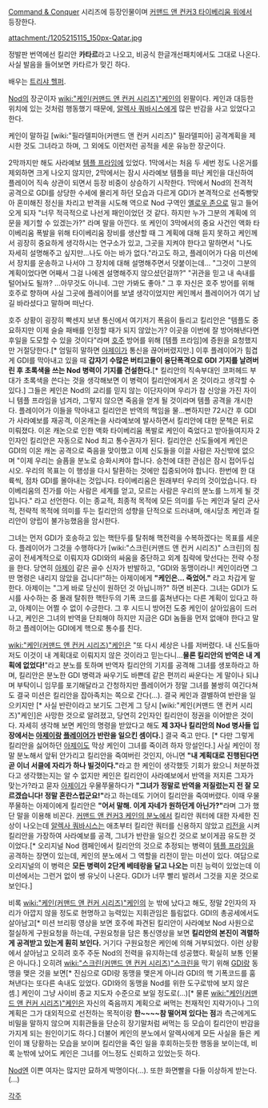 [[Command & Conquer]] 시리즈에 등장인물이며 [[커맨드 앤 컨커3 타이베리움 워]]에서 등장한다.

attachment:/1205215115_150px-Qatar.jpg

정발판 번역에선 킬리안 '''카타르'''라고 나오고, 비공식 한글개선패치에서도 그대로 나온다. 사실 발음을 들어보면 카타르가 맞긴 하다.

배우는 [[트리샤 헬퍼]].

[[Nod]]의 장군이자 [[wiki:"케인(커맨드 앤 컨커 시리즈)"케인]]의 왼팔이다. 케인과 대등한 위치에 있는 것처럼 행동했기 때문에, [[알렉사 쿼바시스]]에게 많은 반감을 사고 있었다고 한다.

케인이 말하길 [wiki:"필라델피아(커맨드 앤 컨커 시리즈)" 필라델피아] 공격계획을 제시한 것도 그녀라고 하며, 그 외에도 이런저런 공적을 세운 유능한 장군이다.

2막까지만 해도 사라예보 [[템플 프라임]]에 있었다. 1막에서는 처음 두 세번 정도 나온거를 제외하면 크게 나오지 않지만, 2막에서는 잠시 사라예보 템플을 떠난 케인을 대신하여 플레이어 직속 상관이 되면서 등장 비중이 상승하기 시작한다. 1막에서 Nod의 전격적 공격으로 GDI를 상당한 수세에 몰리게 하던 모습과 다르게 GDI가 본격적으로 선죽빵맞아 혼미해진 정신을 차리고 반격을 시도해 역으로 Nod 구역인 [[옐로우 존]]으로 밀고 들어오게 되자 "너무 적극적으로 나선게 패인이었던 것 같다. 하지만 누가 그분의 계획에 의문을 제기할 수 있겠는가?" 라며 말을 아낀다. 또 케인이 3막에서의 중요 사건인 액화 타이베리움 폭발을 위해 타이베리움 장비를 생산할 때 그 계획에 대해 듣지 못하고 케인께서 굉장히 중요하게 생각하시는 연구소가 있고, 그곳을 지켜야 한다고 말하면서 "나도 자세히 설명해주고 싶지만...나도 아는 바가 없다."라고도 하고, 플레이어가 다음 미션에서 장치를 운송하고 나서야 그 장치에 대해 설명해주면서 덧붙이는데...
"그것이 그분의 계획이었다면 어째서 그걸 나에겐 설명해주지 않으셨던걸까?" "귀관을 믿고 내 속내를 털어놔도 될까? ...아무것도 아니네. 그만 가봐도 좋아." 그 후 자신은 호주 방어를 위해 호주로 향하며 사실 그곳에 플레이어를 보낼 생각이었지만 케인께서 플레이어가 여기 남길 바라셨다고 말하며 떠난다.

호주 상황이 굉장히 빡센지 보낸 통신에서 여기저기 폭음이 들리고 킬리안은 "템플도 중요하지만 이제 슬슬 패배를 인정할 때가 되지 않았는가? 이곳을 이번에 잘 방어해낸다면 후일을 도모할 수 있을 것이다"라며 [[호주]] 방어를 위해 [템플 프라임]에 증원을 요청했지만 거절당한다.[* 엄밀히 말하면 [[아제이]]가 통신을 끊어버렸지만.] 이후 플레이어가 힘겹게 GDI를 막아내고 있을 때 '''갑자기 수많은 버티고들이 융단폭격으로 GDI 기지를 날려버린 후 초록색을 쓰는 Nod 병력이 기지를 건설한다.'''[* 킬리안의 직속부대인 코퍼헤드 부대가 초록색을 쓴다는 것을 생각해보면 이 병력이 킬리안에게서 온 것이라고 생각할 수 있다.] 그들은 케인은 Nod의 교리를 믿지 않는 이단자이며 우리가 참 신앙을 가진 자이니 템플 프라임을 넘겨라, 그렇지 않으면 죽음을 얻게 될 것이라며 템플 공격을 개시한다. 플레이어가 이들을 막아내고 킬리안은 반역의 책임을 물...뻔하지만 72시간 후 GDI가 사라예보를 재공격, 이온캐논을 사라예보에 발사하면서 킬리안에 대한 문책은 뒤로 미뤄졌다.
이온 캐논으로 인한 액화 타이베리움 폭발로 케인이 죽었다고 받아들여지자 2인자인 킬리안은 자동으로 Nod 최고 통수권자가 된다. 킬리안은 신도들에게 케인은 GDI의 이온 캐논 공격으로 죽음을 맞이했고 이제 신도들을 이끌 사람은 자신밖에 없으며 "이제 우리는 슬픔을 분노로 승화시켜야 합니다. 승천에 대한 관심은 잠시 접어두십시오. 우리의 목표는 이 행성을 다시 탈환하는 것에만 집중되어야 합니다. 한번에 한 대륙씩, 점차 GDI를 몰아내는 것입니다. 타이베리움은 원래부터 우리의 것이었습니다. 타이베리움의 진가를 아는 사람은 세계를 얻고, 모르는 사람은 우리의 분노를 느끼게 될 것입니다." 라고 선언한다. 이는 종교적, 최종적 목적에 모든 의미를 두는 케인과 달리 군사적, 전략적 목적에 의미를 두는 킬리안의 성향을 단적으로 드러내며, 애시당초 케인과 킬리안이 양립이 불가능했음을 암시한다.

그녀는 먼저 GDI가 호송하고 있는 핵탄두를 탈취해 핵전력을 수복하겠다는 목표를 세운다. 플레이어가 그것을 수행하다가 [wiki:"스크린(커맨드 앤 컨커 시리즈)" 스크린]의 침공이 전세계적으로 이뤄지자 GDI와의 싸움을 중단하고 외계 침략에 맞선다는 전략 수정을 한다. 당연히 [[아제이]] 같은 골수 신자가 반발하고, "GDI와 동맹이라니! 케인이라면 그딴 명령은 내리지 않았을 겁니다!"하는 아제이에게 '''"케인은... 죽었어."''' 라고 차갑게 말한다. 아제이는 "그게 바로 당신이 원하던 것 아닙니까?" 하면 비꼰다. 그녀는 GDI가 도시를 사수하는 중 몰래 탈취한 핵탄두의 기폭 코드를 훔쳐낸다는 다른 계획이 있다고 하고, 아제이는 어쩔 수 없이 수긍한다. 그 후 시드니 방어전 도중 케인이 살아있음이 드러나고, 케인은 그녀의 반역을 단죄해야 하지만 지금은 GDI 놈들을 먼저 없애야 한다고 말하고 플레이어는 GDI에게 핵으로 통수를 친다.

[[wiki:"케인(커맨드 앤 컨커 시리즈)"케인]]은 "또 다시 세상은 나를 저버렸다. 내 신도들마저도 이것이 내 계획대로 이뤄지지 않은 것이라고 믿는다니...'''물론 킬리안의 반역은 내 계획에 없었다!'''"라고 분노를 토하며 반역자 킬리안의 기지를 공격해 그녀를 생포하라고 하며, 킬리안은 분노한 GDI 병력과 싸우기도 바쁜데 같은 편끼리 싸운다는 게 말이나 되냐며 부탁이니 임무를 포기해달라고 간청하지만 플레이어가 정말 그녀를 불쌍히 여긴다쳐도 결국 미션은 킬리안을 잡아족치는 쪽으로 간다(...). 결국 케인과 결별하여 반란을 일으키지만 [* 사실 반란이라고 보기도 그런게 그 당시 [wiki:"케인(커맨드 앤 컨커 시리즈)"케인]은 사망한 것으로 알려졌고, 당연히 2인자인 킬리안이 정권을 이어받은 것이다. 자세히 생각해 보면 케인의 명령을 받았다고 해도 '''제 3자나 킬리안의 Nod 병사들 입장에서는 [[아제이]]랑 [[플레이어]]가 반란을 일으킨 셈이다.'''] 결국 죽고 만다. [* 다만 그렇게 킬리안을 싫어하던 [[아제이]]도 막상 케인이 그녀를 죽이려 하자 망설인다.] 사실 케인이 정말 분노해서 앞뒤 안가리고 킬리안을 죽여버린 것인지, 아니면 '''"내 계획대로 진행된다면 곧 이너 서클에 자리가 하나 빌것이다."'''라고 한 케인이 생각했듯 기회가 왔으니 처분하겠다고 생각했는지는 알 수 없지만 케인은 킬리안이 사라예보에서 반역을 저지른 그자가 맞는가?라고 묻자 [[아제이]]가 우물쭈물하다가 '''"그녀가 정말로 반역을 저질렀는지 전 잘 모르겠습니다! 정말 혼란스럽군요!"'''라고 하는데도 기어이 킬리안을 죽여버렸다. 이때 우물쭈물하는 아제이에게 킬리안은 '''"어서 말해. 이게 자네가 원하던게 아닌가?"'''라며 그가 했단 말을 이용해 비꼰다.  [[커맨드 앤 컨커3 케인의 분노]]에서 킬리안 쿼터에 대한 자세한 진상이 나오는데 [[알렉사 쿼바시스]]는 애초부터 킬리안 쿼터를 신용하지 않았고 [[리전]]을 시켜 킬리안을 가장하여 사라예보를 공격, 그녀가 반란을 일으킨 것으로 보이게끔 유도한 것이었다.[* 오리지널 Nod 캠페인에서 킬리안의 것으로 추정되는 병력이 [[템플 프라임]]을 공격하는 장면이 있는데, 케인의 분노에서 그 역할을 리전이 맏는 미션이 있다. 여담으로 오리지널의 이 병력은 '''모든 병력이 2단계 베테랑을 달고 나오는''' 미친 능력이 있었는데 이 미션에서는 그런거 없이 쌩 유닛이 나온다. GDI가 너무 빨리 발려서 그것을 지운 것으로 보인다.]

비록 [[wiki:"케인(커맨드 앤 컨커 시리즈)"케인]]의 눈 밖에 났다고 해도, 정말 2인자의 자리가 아깝지 않을 정도로 현명하고 능력있는 지휘관임은 틀림없다. GDI의 총공세에서도 살아남고[* 미션 브리핑 영상을 보면 호주에 파견된 킬리안이 사라예보 Nod 사원으로 절실하게 구원요청을 하는데, 구원요청을 담은 통신영상을 보면 '''킬리안의 본진이 격렬하게 공격받고 있는게 훤히 보인다.''' 거기다 구원요청은 케인에 의해 거부되었다. 이런 상황에서 살아남고 오히려 호주 주둔 Nod의 전력을 유지하는데 성공했다. 확실히 보통 인물은 아니다.] 오히려 [[wiki:"스크린(커맨드 앤 컨커 시리즈)"스크린]]을 막기 위해 [[GDI]]랑 동맹을 맺은 것을 보면[* 진심으로 GDI랑 동맹을 맺은게 아니라 GDI의 핵 기폭코드를 훔쳐낸다는 또다른 속내도 있었다. GDI와의 동맹을 Nod를 위한 도구로밖에 보지 않은 셈.] 케인이 그냥 사이비 종교 지도자 수준으로 보일 정도로(...)[* 물론 [[wiki:"케인(커맨드 앤 컨커 시리즈)"케인]]은 자신의 죽음까지 계획으로 써먹는 천재적인 지략가이나 그의 계획은 그가 대외적으로 선전하는 목적이랑 '''한~~~~참 떨어져 있다는 점'''과 측근에게도 비밀을 말하지 않으며 지휘관들을 단순히 장기말처럼 써먹는 등 모습이 킬리안이 반감을 가지게 되는 원인이기도 하다.] 더불어 케인의 분노에서 알렉사에게 모든 사실을 들은 케인이 꽤 당황하는 모습을 보이며 킬리안을 죽인 일을 후회하는듯한 행동을 보이는데, 비록 눈밖에 났어도 케인은 그녀를 어느정도 신뢰하고 있었는듯 하다.

[[Nod]]엔 이쁜 여자는 많지만 묘하게 박명이다(...). 또한 화면빨을 다들 이상하게 받는다.(...)

[[각주]]
